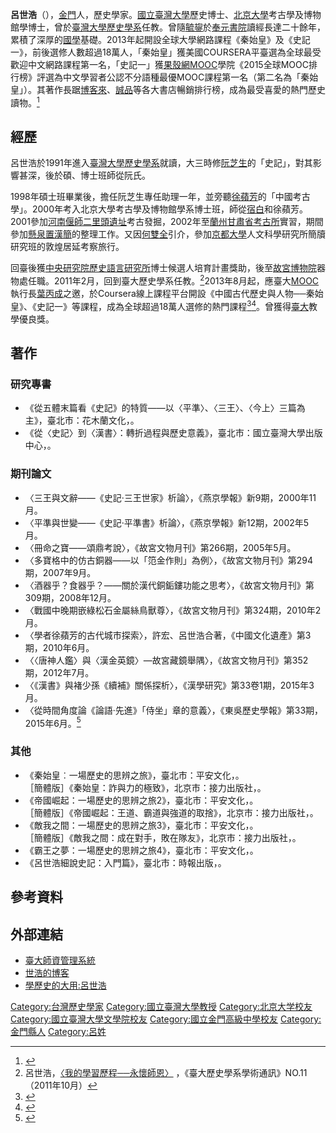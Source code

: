 '''呂世浩'''（{{bd|1971年|}}），[[金門|金門]]人，歷史學家。[[國立臺灣大學|國立臺灣大學]]歷史博士、[[北京大學|北京大學]]考古學及博物館學博士，曾於[[臺灣大學歷史學系|臺灣大學歷史學系]]任教。曾隨[[毓鋆|毓鋆]]於[[奉元書院|奉元書院]]讀經長達二十餘年，累積了深厚的[[國學|國學]]基礎。2013年起開設全球大學網路課程《秦始皇》及《史記一》，前後選修人數超過18萬人，「秦始皇」獲美國COURSERA平臺選為全球最受歡迎中文網路課程第一名，「史記一」獲[[果殼網|果殼網]]MOOC學院《2015全球MOOC排行榜》評選為中文學習者公認不分語種最優MOOC課程第一名（第二名為「秦始皇」）。其著作長踞[[博客來|博客來]]、[[誠品|誠品]]等各大書店暢銷排行榜，成為最受喜愛的熱門歷史讀物。<ref>{{cite news|url=http://www.chinatimes.com/newspapers/20140727000805-260306|title=呂世浩線上談秦皇 兩岸高人氣|author=李怡芸|publisher=《[[中國時報|中國時報]]》|date=2014-07-27|language=zh-tw|accessdate=2017-01-16|archive-date=2020-04-12|archive-url=https://web.archive.org/web/20200412022432/https://www.chinatimes.com/newspapers/20140727000805-260306|dead-url=no}}</ref>

==經歷==
呂世浩於1991年進入[[臺灣大學歷史學系|臺灣大學歷史學系]]就讀，大三時修[[阮芝生|阮芝生]]的「史記」，對其影響甚深，後於碩、博士班師從阮氏。

1998年碩士班畢業後，擔任阮芝生專任助理一年，並旁聽[[徐蘋芳|徐蘋芳]]的「中國考古學」。2000年考入北京大學考古學及博物館學系博士班，師從[[宿白|宿白]]和徐蘋芳。2001參加[[河南|河南]][[偃師|偃師]][[二里頭遺址|二里頭遺址]]考古發掘，2002年至[[蘭州|蘭州]][[甘肅省考古所|甘肅省考古所]]實習，期間參加[[懸泉置漢簡|懸泉置漢簡]]的整理工作。又因[[何雙全|何雙全]]引介，參加[[京都大學|京都大學]]人文科學研究所簡牘研究班的敦煌居延考察旅行。

回臺後獲[[中央研究院歷史語言研究所|中央研究院歷史語言研究所]]博士候選人培育計畫獎助，後至[[故宮博物院_(北京)|故宮博物院]]器物處任職。2011年2月，回到臺大歷史學系任教。<ref>呂世浩，[http://homepage.ntu.edu.tw/~history/public_html/09newsletter/11/11-02.html 〈我的學習歷程──永懷師恩〉] {{Wayback|url=http://homepage.ntu.edu.tw/~history/public_html/09newsletter/11/11-02.html |date=20150612021007 }}，《臺大歷史學系學術通訊》NO.11（2011年10月）</ref>2013年8月起，應臺大[[MOOC|MOOC]]執行長[[葉丙成|葉丙成]]之邀，於Coursera線上課程平台開設《中國古代歷史與人物──秦始皇》、《史記一》等課程，成為全球超過18萬人選修的熱門課程<ref>{{cite news|url=http://www.cw.com.tw/article/article.action?id=5060283|title=兩岸網民搶瘋「秦始皇管理學」|author=許芳菊|publisher=《[[天下雜誌|天下雜誌]]》553期|date=2014-08-05|language=zh-tw|accessdate=2017-01-16|archive-date=2020-04-12|archive-url=https://web.archive.org/web/20200412022445/https://www.cw.com.tw/article/article.action?id=5060283|dead-url=no}}</ref><ref>{{cite news|url=http://www.businessweekly.com.tw/article.aspx?id=11880&type=Blog&p=1|title=他的「歷史課」，竟然有4萬多人選修！台大教授呂世浩：歷史這樣讀，就能解決人生難題|author=魏妤庭|publisher=《[[商業周刊|商業周刊]]》|date=2015-04-21|language=zh-tw|accessdate=2017-01-16|archive-date=2018-02-05|archive-url=https://web.archive.org/web/20180205000957/https://www.businessweekly.com.tw/article.aspx?id=11880&type=Blog&p=1|dead-url=no}}</ref>。曾獲得[[臺大|臺大]]教學優良獎。

==著作==
===研究專書===
*《從五體末篇看《史記》的特質——以〈平準〉、〈三王〉、〈今上〉三篇為主》，臺北市：花木蘭文化，{{chinese date|2008-09}}。
*《從〈史記〉到〈漢書〉：轉折過程與歷史意義》，臺北市：國立臺灣大學出版中心，{{chinese date|2009/12/1}}。
===期刊論文===
*〈三王與文辭——《史記·三王世家》析論〉，《燕京學報》新9期，2000年11月。
*〈平準與世變——《史記·平準書》析論〉，《燕京學報》新12期，2002年5月。
*〈冊命之寶——頌鼎考說〉，《故宮文物月刊》第266期，2005年5月。 
*〈多寶格中的仿古銅器——以「笵金作則」為例〉，《故宮文物月刊》第294期，2007年9月。 
*〈酒器乎？食器乎？——關於漢代銅銗鏤功能之思考〉，《故宮文物月刊》第309期，2008年12月。
*〈戰國中晚期嵌綠松石金屬絲鳥獸尊〉，《故宮文物月刊》第324期，2010年2月。  
*〈學者徐蘋芳的古代城市探索〉，許宏、呂世浩合著，《中國文化遺產》第3期，2010年6月。 
*〈〈唐神人鑑〉與〈漢金英鏡〉—故宮藏鏡舉隅〉，《故宮文物月刊》第352期，2012年7月。
*〈《漢書》與褚少孫《續補》關係探析〉，《漢學研究》第33卷1期，2015年3月。
*〈從時間角度論《論語·先進》「侍坐」章的意義〉，《東吳歷史學報》第33期，2015年6月。<ref>{{Cite web |url=http://140.112.142.79/teacher/user-b.asp?teacher=lushihhao |title=存档副本 |accessdate=2017-04-23 |archive-date=2017-04-24 |archive-url=https://web.archive.org/web/20170424173919/http://140.112.142.79/teacher/user-b.asp?teacher=lushihhao |dead-url=no }}</ref>
===其他===
*《秦始皇︰一場歷史的思辨之旅》，臺北市：平安文化，{{chinese date|2014/06/03}}。<br>［簡體版］《秦始皇：詐與力的極致》，北京市：接力出版社，{{chinese date|2016-11}}。
*《帝國崛起：一場歷史的思辨之旅2》，臺北市：平安文化，{{chinese date|2015/01/05}}。<br>［簡體版］《帝國崛起：王道、霸道與強道的取捨》，北京市：接力出版社，{{chinese date|2016-11}}。
*《敵我之間：一場歷史的思辨之旅3》，臺北市：平安文化，{{chinese date|2015/08/10}}。<br>［簡體版］《敵我之間：成在對手，敗在隊友》，北京市：接力出版社，{{chinese date|2016-11}}。
*《霸王之夢：一場歷史的思辨之旅4》，臺北市：平安文化，{{chinese date|2017/02/06}}。
*《呂世浩細說史記：入門篇》，臺北市：時報出版，{{chinese date|2017/12/19}}。

==參考資料==
{{reflist}}
==外部連結==
{{portal|台灣|歷史|人物}}
*[http://140.112.142.79/teacher/user-b.asp?teacher=lushihhao  臺大師資管理系統]{{Wayback|url=http://140.112.142.79/teacher/user-b.asp?teacher=lushihhao |date=20170424173919 }}
*[http://blog.sina.com.cn/u/2377522840  世浩的博客]{{Wayback|url=http://blog.sina.com.cn/u/2377522840 |date=20200808122349 }}
*[https://www.youtube.com/watch?v=Ap0w3PgSK7g  學歷史的大用:呂世浩]{{Wayback|url=https://www.youtube.com/watch?v=Ap0w3PgSK7g |date=20201221102943 }}
[[Category:台灣歷史學家|Category:台灣歷史學家]]
[[Category:國立臺灣大學教授|Category:國立臺灣大學教授]]
[[Category:北京大学校友|Category:北京大学校友]]
[[Category:國立臺灣大學文學院校友|Category:國立臺灣大學文學院校友]]
[[Category:國立金門高級中學校友|Category:國立金門高級中學校友]]
[[Category:金門縣人|Category:金門縣人]]
[[Category:呂姓|Category:呂姓]]